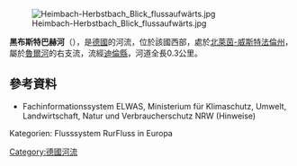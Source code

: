 {{Multiple issues|
{{No footnotes|time=2020-07-28T10:20:20+00:00}}
{{Refimprove|time=2020-07-28T10:20:20+00:00}}
}}
{{Coord|50.627776|N|6.471495|E|display=title}}
[[Image:Heimbach-Herbstbach_Blick_flussaufwärts.jpg|right]]

'''黑布斯特巴赫河'''（{{lang-de|Herbstbach}}），是[[德國|德國]]的河流，位於該國西部，處於[[北萊茵-威斯特法倫州|北萊茵-威斯特法倫州]]，屬於[[魯爾河|魯爾河]]的右支流，流經[[迪倫縣|迪倫縣]]，河道全長0.3公里。

==參考資料==
* Fachinformationssystem ELWAS, Ministerium für Klimaschutz, Umwelt, Landwirtschaft, Natur und Verbraucherschutz NRW (Hinweise)
Kategorien: Flusssystem RurFluss in Europa

{{Germany-geo-stub}}
[[Category:德國河流|Category:德國河流]]